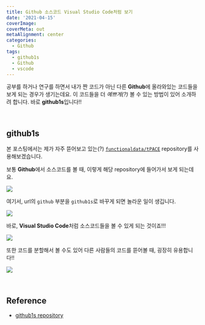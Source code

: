 ```yaml
---
title: Github 소스코드 Visual Studio Code처럼 보기
date: '2021-04-15'
coverImage: 
coverMeta: out
metaAlignment: center
categories:
  - Github
tags:
  - github1s
  - Github
  - vscode
---
```




공부를 하거나 연구를 하면서 내가 짠 코드가 아닌 다른 **Github**에 올라와있는 코드들을 보게 되는 경우가 생기는데요.
이 코드들을 더 *예쁘게(?)* 볼 수 있는 방법이 있어 소개하려 합니다.
바로 **github1s**입니다!!

<br>

## github1s

본 포스팅에서는 제가 자주 뜯어보고 있는(?) [`functionaldata/tPACE`](https://github.com/functionaldata/tPACE) repository를 사용해보겠습니다.

보통 **Github**에서 소스코드를 볼 때, 이렇게 해당 repository에 들어가서 보게 되는데요.

![](/img/github1s_1.png)

여기서, url의 `github` 부분을 `github1s`로 바꾸게 되면 놀라운 일이 생깁니다.

![](/img/github1s_2.png)

바로, **Visual Studio Code**처럼 소스코드들을 볼 수 있게 되는 것이죠!!!

![](/img/github1s_3.png)

또한 코드를 분할해서 볼 수도 있어 다른 사람들의 코드를 뜯어볼 때, 굉장히 유용합니다!!

![](/img/github1s_4.png)



<br>

## Reference
- [github1s repository](https://github.com/conwnet/github1s)
